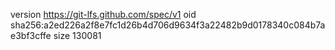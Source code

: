 version https://git-lfs.github.com/spec/v1
oid sha256:a2ed226a2f8e7fc1d26b4d706d9634f3a22482b9d0178340c084b7ae3bf3cffe
size 130081
